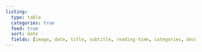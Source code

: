 ```yaml
---
listing:
  type: table
  categories: true
  feed: true
  sort: date
  fields: [image, date, title, subtitle, reading-time, categories, description]
---
```

